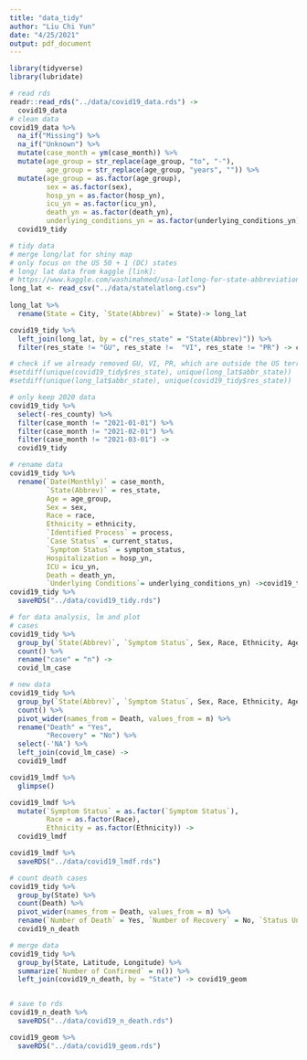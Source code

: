 ```yaml
---
title: "data_tidy"
author: "Liu Chi Yun"
date: "4/25/2021"
output: pdf_document
---
```


```r
library(tidyverse)
library(lubridate)
```


```r
# read rds 
readr::read_rds("../data/covid19_data.rds") -> 
  covid19_data
# clean data
covid19_data %>% 
  na_if("Missing") %>% 
  na_if("Unknown") %>% 
  mutate(case_month = ym(case_month)) %>% 
  mutate(age_group = str_replace(age_group, "to", "-"),
         age_group = str_replace(age_group, "years", "")) %>% 
  mutate(age_group = as.factor(age_group),
         sex = as.factor(sex),
         hosp_yn = as.factor(hosp_yn),
         icu_yn = as.factor(icu_yn),
         death_yn = as.factor(death_yn),
         underlying_conditions_yn = as.factor(underlying_conditions_yn))  ->
  covid19_tidy
```


```r
# tidy data
# merge long/lat for shiny map
# only focus on the US 50 + 1 (DC) states
# long/ lat data from kaggle [link]:
# https://www.kaggle.com/washimahmed/usa-latlong-for-state-abbreviations
long_lat <- read_csv("../data/statelatlong.csv") 
  
long_lat %>% 
  rename(State = City, `State(Abbrev)` = State)-> long_lat

covid19_tidy %>% 
  left_join(long_lat, by = c("res_state" = "State(Abbrev)")) %>% 
  filter(res_state != "GU", res_state !=  "VI", res_state != "PR") -> covid19_tidy

# check if we already removed GU, VI, PR, which are outside the US territories
#setdiff(unique(covid19_tidy$res_state), unique(long_lat$abbr_state))
#setdiff(unique(long_lat$abbr_state), unique(covid19_tidy$res_state))

# only keep 2020 data
covid19_tidy %>% 
  select(-res_county) %>% 
  filter(case_month != "2021-01-01") %>% 
  filter(case_month != "2021-02-01") %>% 
  filter(case_month != "2021-03-01") ->
  covid19_tidy
```

```r
# rename data
covid19_tidy %>% 
  rename(`Date(Monthly)` = case_month, 
         `State(Abbrev)` = res_state, 
         Age = age_group, 
         Sex = sex, 
         Race = race, 
         Ethnicity = ethnicity, 
         `Identified Process` = process, 
         `Case Status` = current_status, 
         `Symptom Status` = symptom_status, 
         Hospitalization = hosp_yn, 
         ICU = icu_yn, 
         Death = death_yn, 
         `Underlying Conditions`= underlying_conditions_yn) ->covid19_tidy
covid19_tidy %>% 
  saveRDS("../data/covid19_tidy.rds")
```



```r
# for data analysis, lm and plot
# cases
covid19_tidy %>% 
  group_by(`State(Abbrev)`, `Symptom Status`, Sex, Race, Ethnicity, Age) %>% 
  count() %>% 
  rename("case" = "n") ->
  covid_lm_case

# new data
covid19_tidy %>% 
  group_by(`State(Abbrev)`, `Symptom Status`, Sex, Race, Ethnicity, Age, Death) %>% 
  count() %>% 
  pivot_wider(names_from = Death, values_from = n) %>% 
  rename("Death" = "Yes",
         "Recovery" = "No") %>% 
  select(-'NA') %>% 
  left_join(covid_lm_case) ->
  covid19_lmdf

covid19_lmdf %>% 
  glimpse()

covid19_lmdf %>% 
  mutate(`Symptom Status` = as.factor(`Symptom Status`),
         Race = as.factor(Race),
         Ethnicity = as.factor(Ethnicity)) ->
  covid19_lmdf

covid19_lmdf %>% 
  saveRDS("../data/covid19_lmdf.rds")
```

```r
# count death cases
covid19_tidy %>%
  group_by(State) %>% 
  count(Death) %>% 
  pivot_wider(names_from = Death, values_from = n) %>% 
  rename(`Number of Death` = Yes, `Number of Recovery` = No, `Status Unknown` = `NA`)->
  covid19_n_death

# merge data
covid19_tidy %>%
  group_by(State, Latitude, Longitude) %>%
  summarize(`Number of Confirmed` = n()) %>% 
  left_join(covid19_n_death, by = "State") -> covid19_geom


# save to rds
covid19_n_death %>% 
  saveRDS("../data/covid19_n_death.rds")

covid19_geom %>% 
  saveRDS("../data/covid19_geom.rds")
```





